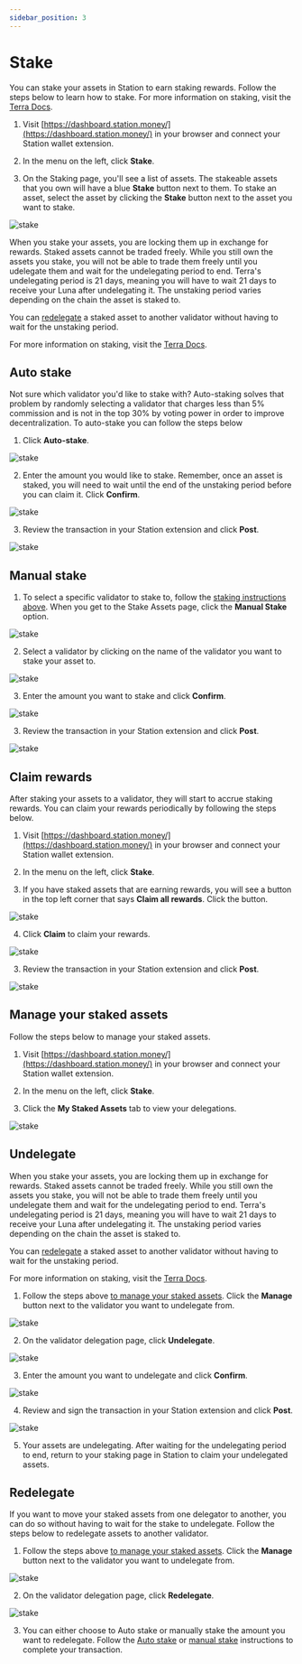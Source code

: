 ```yaml
---
sidebar_position: 3
---
```


# Stake

You can stake your assets in Station to earn staking rewards. Follow the steps below to learn how to stake. For more information on staking, visit the [Terra Docs](https://docs.terra.money/learn/protocol#staking). 

1. Visit [https://dashboard.station.money/](https://dashboard.station.money/) in your browser and connect your Station wallet extension. 

2. In the menu on the left, click **Stake**. 

3. On the Staking page, you'll see a list of assets. The stakeable assets that you own will have a blue **Stake** button next to them. To stake an asset, select the asset by clicking the **Stake** button next to the asset you want to stake. 

<img
    className="readme-img-lg"
    src="/img/screens/stake/stake-1.png"
    alt="stake" 
    />


<Admonition type="caution" icon="💰" title="undelegating periods">

When you stake your assets, you are locking them up in exchange for rewards. Staked assets cannot be traded freely. While you still own the assets you stake, you will not be able to trade them freely until you udelegate them and wait for the undelegating period to end. Terra's undelegating period is 21 days, meaning you will have to wait 21 days to receive your Luna after undelegating it. The unstaking period varies depending on the chain the asset is staked to. 

You can [redelegate](#redelegate) a staked asset to another validator without having to wait for the unstaking period. 

For more information on staking, visit the [Terra Docs](https://docs.terra.money/learn/protocol#staking). 

</Admonition>


## Auto stake

Not sure which validator you'd like to stake with? Auto-staking solves that problem by randomly selecting a validator that charges less than 5% commission and is not in the top 30% by voting power in order to improve decentralization. To auto-stake you can follow the steps below

1. Click **Auto-stake**. 


<img
    className="readme-img-sm"
    src="/img/screens/stake/stake-2.png"
    alt="stake"
    />

2. Enter the amount you would like to stake. Remember, once an asset is staked, you will need to wait until the end of the unstaking period before you can claim it. Click **Confirm**. 

<img
    className="readme-img-sm"
    src="/img/screens/stake/stake-3.png"
    alt="stake"
    />

3. Review the transaction in your Station extension and click **Post**. 

<img
    className="readme-img-sm"
    src="/img/screens/stake/stake-4.png"
    alt="stake"
    />

## Manual stake 

1. To select a specific validator to stake to, follow the [staking instructions above](#stake). When you get to the Stake Assets page, click the **Manual Stake** option. 

<img
    className="readme-img-sm"
    src="/img/screens/stake/manual-1.png"
    alt="stake"
    />

2. Select a validator by clicking on the name of the validator you want to stake your asset to. 


<img
    className="readme-img-sm"
    src="/img/screens/stake/manual-2.png"
    alt="stake"
    />

3. Enter the amount you want to stake and click **Confirm**. 

<img
    className="readme-img-sm"
    src="/img/screens/stake/manual-3.png"
    alt="stake"
    />

3. Review the transaction in your Station extension and click **Post**. 

<img
    className="readme-img-sm"
    src="/img/screens/stake/stake-4.png"
    alt="stake"
    />


## Claim rewards

After staking your assets to a validator, they will start to accrue staking rewards. You can claim your rewards periodically by following the steps below.

1. Visit [https://dashboard.station.money/](https://dashboard.station.money/) in your browser and connect your Station wallet extension. 

2. In the menu on the left, click **Stake**. 

3. If you have staked assets that are earning rewards, you will see a button in the top left corner that says **Claim all rewards**. Click the button. 

<img
    className="readme-img-lg"
    src="/img/screens/stake/claim-1.png"
    alt="stake"
    />

4. Click **Claim** to claim your rewards. 

<img
    className="readme-img-sm"
    src="/img/screens/stake/claim-2.png"
    alt="stake"
    />

3. Review the transaction in your Station extension and click **Post**. 

<img
    className="readme-img-sm"
    src="/img/screens/stake/claim-3.png"
    alt="stake"
    />

## Manage your staked assets

Follow the steps below to manage your staked assets. 

1. Visit [https://dashboard.station.money/](https://dashboard.station.money/) in your browser and connect your Station wallet extension. 

2. In the menu on the left, click **Stake**. 

3. Click the **My Staked Assets** tab to view your delegations. 

<img
    className="readme-img-lg"
    src="/img/screens/stake/manage-1.png"
    alt="stake"
    />


## Undelegate

<Admonition type="caution" icon="💰" title="Undelegating periods">

When you stake your assets, you are locking them up in exchange for rewards. Staked assets cannot be traded freely. While you still own the assets you stake, you will not be able to trade them freely until you undelegate them and wait for the undelegating period to end. Terra's undelegating period is 21 days, meaning you will have to wait 21 days to receive your Luna after undelegating it. The unstaking period varies depending on the chain the asset is staked to. 

You can [redelegate](#redelegate) a staked asset to another validator without having to wait for the unstaking period. 

For more information on staking, visit the [Terra Docs](https://docs.terra.money/learn/protocol#staking). 

</Admonition>

1. Follow the steps above [to manage your staked assets](#manage-your-staked-assets). Click the **Manage** button next to the validator you want to undelegate from. 

<img
    className="readme-img-lg"
    src="/img/screens/stake/manage-1.png"
    alt="stake"
    />

2. On the validator delegation page, click **Undelegate**. 

<img
    className="readme-img-sm"
    src="/img/screens/stake/manage-2.png"
    alt="stake"
    />

3. Enter the amount you want to undelegate and click **Confirm**. 

<img
    className="readme-img-sm"
    src="/img/screens/stake/manage-3.png"
    alt="stake"
    />

4. Review and sign the transaction in your Station extension and click **Post**. 

<img
    className="readme-img-sm"
    src="/img/screens/stake/manage-4.png"
    alt="stake"
    />

5. Your assets are undelegating. After waiting for the undelegating period to end, return to your staking page in Station to claim your undelegated assets. 

## Redelegate

If you want to move your staked assets from one delegator to another, you can do so without having to wait for the stake to undelegate. Follow the steps below to redelegate assets to another validator. 

1. Follow the steps above [to manage your staked assets](#manage-your-staked-assets). Click the **Manage** button next to the validator you want to undelegate from. 

<img
    className="readme-img-lg"
    src="/img/screens/stake/manage-1.png"
    alt="stake"
    />

2. On the validator delegation page, click **Redelegate**. 

<img
    className="readme-img-sm"
    src="/img/screens/stake/manage-2.png"
    alt="stake"
    />

3. You can either choose to Auto stake or manually stake the amount you want to redelegate. Follow the [Auto stake](#auto-stake) or [manual stake](#manual-stake) instructions to complete your transaction. 